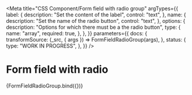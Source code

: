 <!--
@license EUPL-1.2
Copyright (c) 2021 Robbert Broersma
-->


<Meta
  title="CSS Component/Form field with radio group"
  argTypes={{
    label: {
      description: "Set the content of the label",
      control: "text",
    },
    name: {
      description: "Set the name of the radio button",
      control: "text",
    },
    options: {
      description: "Options for which there must be a the radio button",
      type: {
        name: "array",
        required: true,
      },
    },
  }}
  parameters={{
    docs: {
      transformSource: (_src, { args }) => FormFieldRadioGroup(args),
    },
    status: {
      type: "WORK IN PROGRESS",
    },
  }}
/>

# Form field with radio

<Canvas>
  <Story
    name="Form field with radio group"
    args={{
      label: "Which option do you like best?",
      name: "radiobutton",
      options: [
        {
          label: "Option 1",
          value: "1",
        },
        {
          checked: true,
          label: "Option 2",
          value: "2",
        },
        {
          label: "Option 3",
          value: "3",
        },
      ],
    }}
  >
    {FormFieldRadioGroup.bind({})}
  </Story>
</Canvas>

<ArgsTable story="Form field with radio group" />
